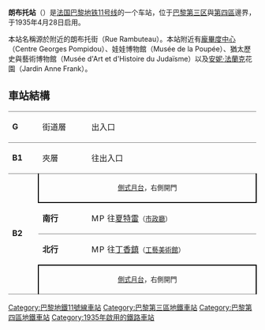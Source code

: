 {{Station Infobox
|Station Name=朗布托站<br />Rambuteau
|Image       =Rambuteau métro 01.jpg
|ImageTitle  =朗布托站
|Number      =
|Location    =[[巴黎第三区|巴黎第三区]]與[[巴黎第四區|第四區]]邊界
|Coord       =
|Line        =[[巴黎地铁11号线|巴黎地铁11号线]]
|Platform    =
|Exit        =
|Time        =1935年4月28日
|Time First  =
|Time Last   =
}}
'''朗布托站'''（{{lang-fr|Rambuteau}}）是[[法国|法国]][[巴黎地铁11号线|巴黎地铁11号线]]的一个车站，位于[[巴黎第三区|巴黎第三区]]與[[巴黎第四區|第四區]]邊界，于1935年4月28日启用。

本站名稱源於附近的朗布托街（Rue Rambuteau）。本站附近有[[龐畢度中心|龐畢度中心]]（Centre Georges Pompidou）、娃娃博物館（Musée de la Poupée）、猶太歷史與藝術博物館（Musée d'Art et d'Histoire du Judaïsme）以及[[安妮·法蘭克|安妮·法蘭克]]花園（Jardin Anne Frank）。
== 車站結構 ==
{| border=0 cellspacing=0 cellpadding=3
|style="border-top:solid 1px gray;" width=50 valign=top|'''G'''
|style="border-top:solid 1px gray;" width=100 valign=top|街道層
|style="border-top:solid 1px gray;" width=400 valign=top|出入口
|-
|style="border-top:solid 1px gray;" width=50 valign=top|'''B1'''
|style="border-top:solid 1px gray;" width=100 valign=top|夾層
|style="border-top:solid 1px gray;" width=400 valign=top|往出入口
|-
|style="border-top:solid 1px gray;border-bottom:solid 1px gray;" width=50 rowspan=4 valign=top|'''B2'''
|style="border-top:solid 1px gray;border-right:solid 2px black;border-left:solid 2px black;border-bottom:solid 2px black;" colspan=2|<center><small>[[側式月台|側式月台]]，右側開門</small></center>
|-
|style="border-bottom:solid 1px gray;" width=100|'''南行'''
|style="border-bottom:solid 1px gray;" width=390|{{arrow|L}} [[File:Metro-M.svg|16x16px]][[File:Paris_Metro_11.svg|16x16px]]往[[夏特雷站|夏特雷]]<small>（[[市政廳站_(巴黎地鐵)|市政廳]]）</small>
|-
|'''北行'''
|{{arrow|R}} [[File:Metro-M.svg|16x16px]][[File:Paris_Metro_11.svg|16x16px]]往[[丁香鎮站|丁香鎮]]<small>（[[工藝美術館站|工藝美術館]]）</small>
|-
|style="border-top:solid 2px black;border-right:solid 2px black;border-left:solid 2px black;border-bottom:solid 1px gray;" colspan=2|<center><small>[[側式月台|側式月台]]，右側開門</small></center>
|}
{{巴黎地铁11号线}}
{{DEFAULTSORT:Rambuteau}}
[[Category:巴黎地鐵11號線車站|Category:巴黎地鐵11號線車站]]
[[Category:巴黎第三區地鐵車站|Category:巴黎第三區地鐵車站]]
[[Category:巴黎第四區地鐵車站|Category:巴黎第四區地鐵車站]]
[[Category:1935年啟用的鐵路車站|Category:1935年啟用的鐵路車站]]